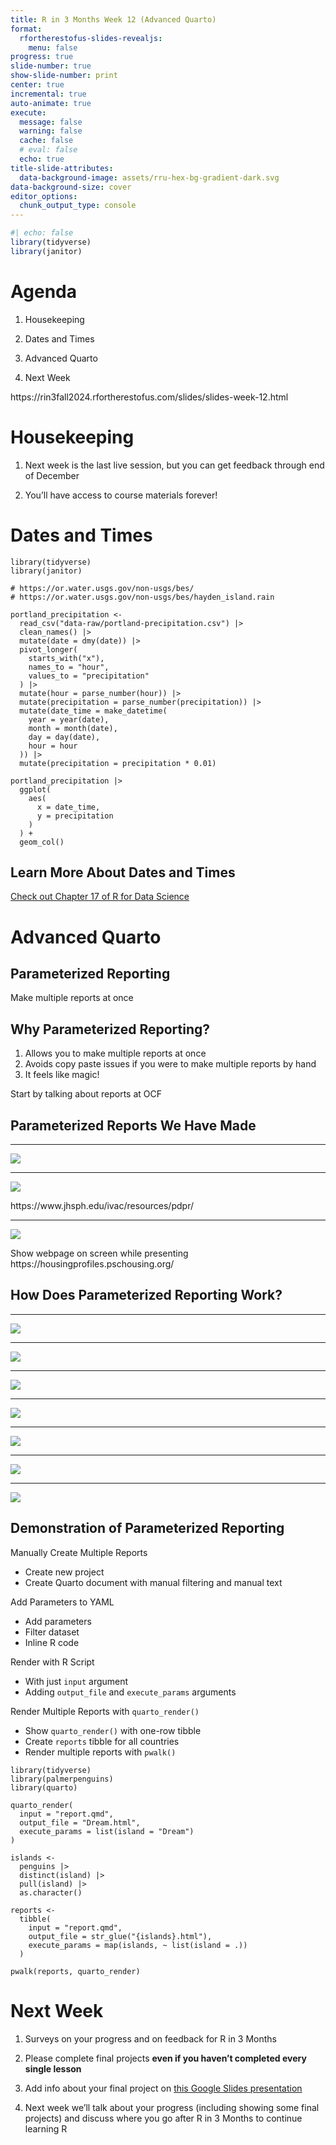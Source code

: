 ```yaml
---
title: R in 3 Months Week 12 (Advanced Quarto)
format:
  rfortherestofus-slides-revealjs:
    menu: false
progress: true
slide-number: true
show-slide-number: print
center: true
incremental: true
auto-animate: true
execute: 
  message: false
  warning: false
  cache: false
  # eval: false
  echo: true
title-slide-attributes:
  data-background-image: assets/rru-hex-bg-gradient-dark.svg
data-background-size: cover
editor_options: 
  chunk_output_type: console
---
```

  
```r
#| echo: false
library(tidyverse)
library(janitor)
```


# Agenda

1. Housekeeping

1. Dates and Times

1. Advanced Quarto

1. Next Week

::: {.notes}
https://rin3fall2024.rfortherestofus.com/slides/slides-week-12.html
:::
  
# Housekeeping
  
1. Next week is the last live session, but you can get feedback through end of December

1. You'll have access to course materials forever!

# Dates and Times {.inverse}

::: {.notes}
```
library(tidyverse)
library(janitor)

# https://or.water.usgs.gov/non-usgs/bes/
# https://or.water.usgs.gov/non-usgs/bes/hayden_island.rain

portland_precipitation <-
  read_csv("data-raw/portland-precipitation.csv") |>
  clean_names() |>
  mutate(date = dmy(date)) |>
  pivot_longer(
    starts_with("x"),
    names_to = "hour",
    values_to = "precipitation"
  ) |>
  mutate(hour = parse_number(hour)) |>
  mutate(precipitation = parse_number(precipitation)) |> 
  mutate(date_time = make_datetime(
    year = year(date),
    month = month(date),
    day = day(date),
    hour = hour
  )) |> 
  mutate(precipitation = precipitation * 0.01)

portland_precipitation |>
  ggplot(
    aes(
      x = date_time,
      y = precipitation
    )
  ) +
  geom_col()
```
:::

## Learn More About Dates and Times

[Check out Chapter 17 of R for Data Science](https://r4ds.hadley.nz/datetimes)

# Advanced Quarto {.inverse}

## Parameterized Reporting {.inverse}

::: {.notes}
Make multiple reports at once
:::

## Why Parameterized Reporting?

1. Allows you to make multiple reports at once
1. Avoids copy paste issues if you were to make multiple reports by hand
1. It feels like magic!

::: {.notes}
Start by talking about reports at OCF
:::

## Parameterized Reports We Have Made {.inverse}

---

![](assets/ivac-country-report-angola.png){height=700, fig-align="center"}

---

![](assets/ivac-country-reports.png){height=700, fig-align="center"}

::: {.notes}
https://www.jhsph.edu/ivac/resources/pdpr/
:::


---

![](assets/psc.png)

::: {.notes}
Show webpage on screen while presenting
https://housingprofiles.pschousing.org/
:::

## How Does Parameterized Reporting Work? {.inverse}

---

![](assets/parameterized-reporting-1.png)

---

![](assets/parameterized-reporting-2.png)

---

![](assets/parameterized-reporting-3.png)

---

![](assets/parameterized-reporting-4.png)

---

![](assets/parameterized-reporting-5.png)

---

![](assets/parameterized-reporting-6.png)

---

![](assets/parameterized-reporting-7.png)


## Demonstration of Parameterized Reporting {.inverse}

::: {.notes}
Manually Create Multiple Reports

- Create new project
- Create Quarto document with manual filtering and manual text

Add Parameters to YAML

- Add parameters
- Filter dataset
- Inline R code

Render with R Script

- With just `input` argument
- Adding `output_file` and `execute_params` arguments

Render Multiple Reports with `quarto_render()`

- Show `quarto_render()` with one-row tibble
- Create `reports` tibble for all countries
- Render multiple reports with `pwalk()`

```
library(tidyverse)
library(palmerpenguins)
library(quarto)

quarto_render(
  input = "report.qmd",
  output_file = "Dream.html",
  execute_params = list(island = "Dream")
)

islands <-
  penguins |>
  distinct(island) |>
  pull(island) |>
  as.character()

reports <-
  tibble(
    input = "report.qmd",
    output_file = str_glue("{islands}.html"),
    execute_params = map(islands, ~ list(island = .))
  )

pwalk(reports, quarto_render)
```
:::
  
# Next Week

1. Surveys on your progress and on feedback for R in 3 Months
  
1. Please complete final projects **even if you haven't completed every single lesson**

1. Add info about your final project on [this Google Slides presentation](https://docs.google.com/presentation/d/1K2wRaFVK_Fxut-WkaaqIesAEXk40W7OPqchgYmf-L1I/edit?usp=sharing)

1. Next week we'll talk about your progress (including showing some final projects) and discuss where you go after R in 3 Months to continue learning R


